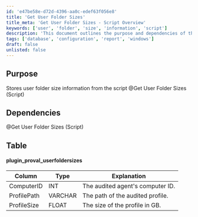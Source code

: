 ```yaml
---
id: 'e47be58e-d72d-4396-aa0c-edef63f056e8'
title: 'Get User Folder Sizes'
title_meta: 'Get User Folder Sizes - Script Overview'
keywords: ['user', 'folder', 'size', 'information', 'script']
description: 'This document outlines the purpose and dependencies of the Get User Folder Sizes script, detailing how it stores user folder size information and the structure of the data it collects.'
tags: ['database', 'configuration', 'report', 'windows']
draft: false
unlisted: false
---
```

## Purpose

Stores user folder size information from the script @Get User Folder Sizes (Script)

## Dependencies

@Get User Folder Sizes (Script)

## Table

#### plugin_proval_userfoldersizes

| Column        | Type    | Explanation                           |
|---------------|---------|---------------------------------------|
| ComputerID    | INT     | The audited agent's computer ID.     |
| ProfilePath   | VARCHAR | The path of the audited profile.     |
| ProfileSize   | FLOAT   | The size of the profile in GB.       |












